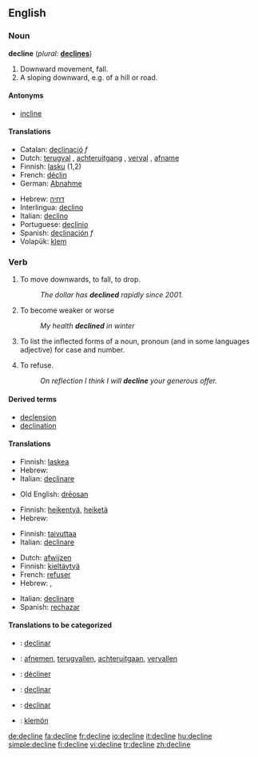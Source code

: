 ==English==

===Noun===
'''decline'''  (''plural:'' '''[[declines]]''')
# Downward movement, fall.
# A sloping downward, e.g. of a hill or road.

====Antonyms====
*[[incline]]

====Translations====
{{top}}
* Catalan: [[declinació]] ''f''
* Dutch: [[terugval]] {{m}}, [[achteruitgang]] {{m}}, [[verval]] {{n}}, [[afname]] {{f}}
* Finnish: [[lasku]] (1,2)
* French: [[déclin]]
* German: [[Abnahme]] 
{{mid}}
* Hebrew: [[דחיה]] {{f}}
* Interlingua: [[declino]] 
* Italian: [[declino]] 
* Portuguese: [[declínio]] 
* Spanish: [[declinación]] ''f''
* Volapük: [[klem]]
{{bottom}}

===Verb===
{{en-verb|declin|es}}

# {{intransitive}} To move downwards, to fall, to drop.
#: ''The dollar has '''declined''' rapidly since 2001.''
# To become weaker or worse
#: ''My health '''declined''' in winter''
# {{context|transitive|grammar}} To list the inflected forms of a noun, pronoun (and in some languages adjective) for case and number.
# {{transitive}} To refuse.
#: ''On reflection I think I will '''decline''' your generous offer.''

====Derived terms====
*[[declension]]
*[[declination]]

====Translations====
{{trans-top|to move downwards}}
*Finnish: [[laskea]]
*Hebrew: {{he-translation|להיחלש|lehekhalésh}}
*Italian: [[declinare]] 
{{trans-mid}}
*Old English: [[dreosan|drēosan]]
{{trans-bottom}}

{{trans-top|to weaken}}
*Finnish: [[heikentyä]], [[heiketä]]
*Hebrew: {{he-translation|להיחלש|lehekhalésh}}
{{trans-mid}}
{{trans-bottom}}

{{trans-top|to inflect}}
*Finnish: [[taivuttaa]]
*Italian: [[declinare]] 
{{trans-mid}}
{{trans-bottom}}

{{trans-top|to refuse}}
*Dutch: [[afwijzen]]
*Finnish: [[kieltäytyä]]
*French: [[refuser]] 
*Hebrew: {{he-translation|לדחות|lidkhót}}, {{he-translation|לסרב|lesarév}}
{{trans-mid}}
*Italian: [[declinare]] 
*Spanish: [[rechazar]]
{{trans-bottom}}

====Translations to be categorized====
{{checktrans}}
{{trans-top|Translations to be categorized}}
* {{ttbc|Catalan}}: [[declinar]]
* {{ttbc|Dutch}}: [[afnemen]], [[terugvallen]], [[achteruitgaan]], [[vervallen]]
* {{ttbc|French}}: [[décliner]] 
{{trans-mid}}
* {{ttbc|Interlingua}}: [[declinar]] 
* {{ttbc|Spanish}}: [[declinar]]
* {{ttbc|Volapük}}: [[klemön]]
{{trans-bottom}}

[[de:decline]]
[[fa:decline]]
[[fr:decline]]
[[io:decline]]
[[it:decline]]
[[hu:decline]]
[[simple:decline]]
[[fi:decline]]
[[vi:decline]]
[[tr:decline]]
[[zh:decline]]